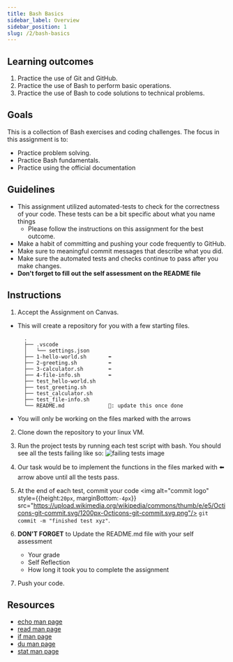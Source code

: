 ```yaml
---
title: Bash Basics
sidebar_label: Overview
sidebar_position: 1
slug: /2/bash-basics
---
```

## Learning outcomes
1. Practice the use of Git and GitHub.
2. Practice the use of Bash to perform basic operations.
3. Practice the use of Bash to code solutions to technical problems.

## Goals
This is a collection of Bash exercises and coding challenges. The focus in this assignment is to:
- Practice problem solving.
- Practice Bash fundamentals.
- Practice using the official documentation


## Guidelines
* This assignment utilized automated-tests to check for the correctness of your code. These tests can be a bit specific about what you name things
  * Please follow the instructions on this assignment for the best outcome.
* Make a habit of committing and pushing your code frequently to GitHub.
* Make sure to meaningful commit messages that describe what you did.
* Make sure the automated tests and checks continue to pass after you make changes.
* **Don't forget to fill out the self assessment on the README file**

## Instructions
1. Accept the Assignment on Canvas.
  * This will create a repository for you with a few starting files.
    ```
      .
      ├── .vscode
      │   └── settings.json
      ├── 1-hello-world.sh       ⬅️
      ├── 2-greeting.sh          ⬅️
      ├── 3-calculator.sh        ⬅️
      ├── 4-file-info.sh         ⬅️
      ├── test_hello-world.sh
      ├── test_greeting.sh
      ├── test_calculator.sh
      ├── test_file-info.sh
      └── README.md              🔼: update this once done
    ```
  * You will only be working on the files marked with the arrows
2. Clone down the repository to your linux VM.
4. Run the project tests by running each test script with bash.
  You should see all the tests failing like so:
  ![failing tests image](assets/failing_tests.png)

5. Our task would be to implement the functions in the files marked with ⬅️ arrow above until all the tests pass.
6. At the end of each test, commit your code <img alt="commit logo" style={{height:`20px`, marginBottom:`-4px`}} src="https://upload.wikimedia.org/wikipedia/commons/thumb/e/e5/Octicons-git-commit.svg/1200px-Octicons-git-commit.svg.png"/> `git commit -m "finished test xyz"`.

7. **DON'T FORGET** to Update the README.md file with your self assessment
    * Your grade
    * Self Reflection
    * How long it took you to complete the assignment
8. Push your code.


## Resources
- [echo man page](https://ss64.com/bash/echo.html)
- [read man page](https://ss64.com/bash/read.html)
- [if man page](https://ss64.com/bash/if.html)
- [du man page](https://ss64.com/bash/du.html)
- [stat man page](https://ss64.com/bash/stat.html)

